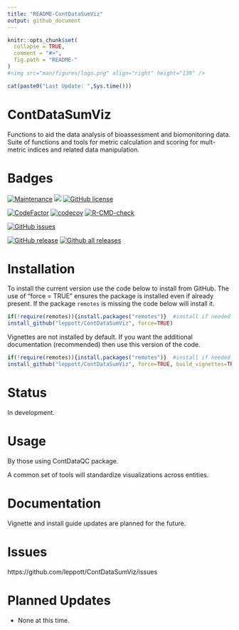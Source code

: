 ```yaml
---
title: "README-ContDataSumViz"
output: github_document
---
```


<!-- README.md is generated from README.Rmd. Please edit that file -->

```r
knitr::opts_chunk$set(
  collapse = TRUE,
  comment = "#>",
  fig.path = "README-"
)
#<img src="man/figures/logo.png" align="right" height="139" />
```

```r
cat(paste0("Last Update: ",Sys.time()))
```
# ContDataSumViz 
Functions to aid the data analysis of bioassessment and biomonitoring data.
Suite of functions and tools for metric calculation and scoring for mult-metric
indices and related data manipulation.

# Badges
[![Maintenance](https://img.shields.io/badge/Maintained%3F-yes-green.svg)](https://GitHub.com/leppott/ContDataSumViz/graphs/commit-activity)
[![](https://img.shields.io/badge/lifecycle-stable-green.svg)](https://www.tidyverse.org/lifecycle/#stable)
[![GitHub license](https://img.shields.io/github/license/leppott/ContDataSumViz.svg)](https://github.com/leppott/ContDataSumViz/blob/master/LICENSE)

[![CodeFactor](https://www.codefactor.io/repository/github/leppott/ContDataSumViz/badge)](https://www.codefactor.io/repository/github/leppott/ContDataSumViz)
[![codecov](https://codecov.io/gh/leppott/ContDataSumViz/branch/master/graph/badge.svg)](https://codecov.io/gh/leppott/ContDataSumViz)
[![R-CMD-check](https://github.com/leppott/ContDataSumViz/workflows/R-CMD-check/badge.svg)](https://github.com/leppott/ContDataSumViz/actions)

[![GitHub issues](https://img.shields.io/github/issues/leppott/ContDataSumViz.svg)](https://GitHub.com/leppott/ContDataSumViz/issues/)

[![GitHub release](https://img.shields.io/github/release/leppott/ContDataSumViz.svg)](https://GitHub.com/leppott/ContDataSumViz/releases/)
[![Github all releases](https://img.shields.io/github/downloads/leppott/ContDataSumViz/total.svg)](https://GitHub.com/leppott/ContDataSumViz/releases/)

# Installation
To install the current version use the code below to install from GitHub.  The
use of "force = TRUE" ensures the package is installed even if already present.
If the package `remotes` is missing the code below will install it.

```r
if(!require(remotes)){install.packages("remotes")}  #install if needed
install_github("leppott/ContDataSumViz", force=TRUE)
```

Vignettes are not installed by default.  If you want the additional 
documentation (recommended) then use this version of the code.

```r
if(!require(remotes)){install.packages("remotes")}  #install if needed
install_github("leppott/ContDataSumViz", force=TRUE, build_vignettes=TRUE)
```

# Status
In development. 

# Usage
By those using ContDataQC package.

A common set of tools will standardize visualizations across entities.  

# Documentation
Vignette and install guide updates are planned for the future.

# Issues
https://github.com/leppott/ContDataSumViz/issues

# Planned Updates

* None at this time.

